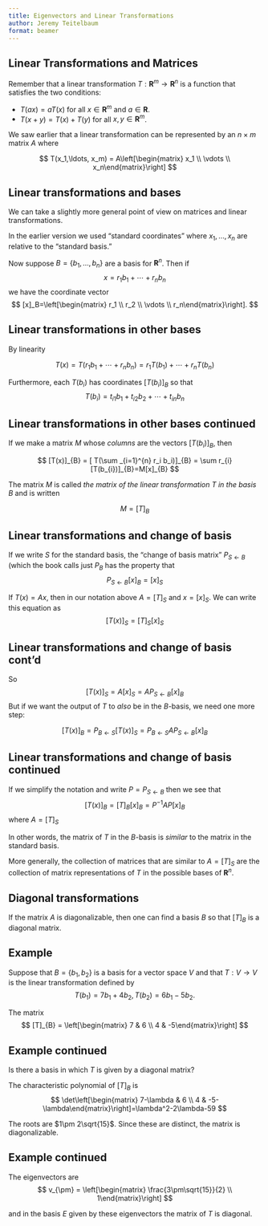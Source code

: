 ```yaml
---
title: Eigenvectors and Linear Transformations
author: Jeremy Teitelbaum
format: beamer
---
```


## Linear Transformations and Matrices

Remember that a linear transformation $T:\mathbf{R}^{m}\to\mathbf{R}^{n}$ is a function
that satisfies the two conditions:

- $T(ax)=aT(x)$ for all $x\in\mathbf{R}^{m}$ and $a\in\mathbf{R}$.
- $T(x+y)=T(x)+T(y)$ for all $x,y\in\mathbf{R}^{m}$. 

We saw earlier that a linear transformation can be represented by an $n\times m$ matrix $A$
where

$$
T(x_1,\ldots, x_m) = A\left[\begin{matrix} x_1 \\ \vdots \\ x_n\end{matrix}\right]
$$

## Linear transformations and bases

We can take a slightly more general point of view on matrices and linear transformations. 

In the earlier version we used "standard coordinates" where $x_1,\ldots, x_n$ are relative to the "standard basis."

Now suppose $B=\{b_1,\ldots, b_n\}$ are a basis for $\mathbf{R}^{n}$.
Then if
$$
x=r_1 b_1 + \cdots + r_n b_n
$$
we have the coordinate vector
$$
[x]_B=\left[\begin{matrix} r_1 \\ r_2 \\ \vdots \\ r_n\end{matrix}\right].
$$

## Linear transformations in other bases

By linearity 

$$
T(x) = T(r_1 b_1 + \cdots + r_n b_n)= r_1 T(b_1)+\cdots+ r_{n}T(b_n)
$$

Furthermore, each $T(b_{i})$ has coordinates $[T(b_i)]_{B}$ so that
$$
T(b_i) = t_{i1}b_{1} + t_{i2}b_{2} + \cdots + t_{in}b_{n}
$$

## Linear transformations in other bases continued

If we make a matrix $M$ whose *columns*
are the vectors $[T(b_i)]_{B}$, then

$$
[T(x)]_{B} = [ T(\sum _{i=1}^{n} r_i b_i)]_{B} = \sum r_{i}[T(b_{i})]_{B}=M[x]_{B}
$$

The matrix $M$ is called *the matrix of the linear transformation $T$ in the basis $B$* and is written

$$
M=[T]_{B}
$$

## Linear transformations and change of basis

If we write $S$ for the standard basis, the "change of basis matrix" $P_{S\leftarrow B}$ (which the book calls just $P_{B}$ has the property that
$$
P_{S\leftarrow B}[x]_{B} = [x]_{S}
$$

If $T(x) = Ax$, then in our notation above $A=[T]_{S}$ and
$x=[x]_{S}$.  We can write this equation as 
$$
[T(x)]_{S}=[T]_{S}[x]_{S}
$$

## Linear transformations and change of basis cont'd

So 
$$
[T(x)]_{S} = A[x]_{S} = AP_{S\leftarrow B}[x]_{B}
$$
But if we want the output of $T$ to *also* be in the $B$-basis, we need one more step:

$$
[T(x)]_{B} = P_{B\leftarrow S}[T(x)]_{S}=
P_{B\leftarrow S}AP_{S\leftarrow B}[x]_{B}
$$

## Linear transformations and change of basis continued

If we simplify the notation and write $P=P_{S\leftarrow B}$
then we see that
$$
[T(x)]_{B}=[T]_{B}[x]_{B}=P^{-1}AP[x]_{B}
$$
where $A=[T]_{S}$

In other words, the matrix of $T$ in the $B$-basis
is *similar* to the matrix in the standard basis.

More generally, the collection of matrices that are similar to $A=[T]_{S}$ are the collection of matrix representations of $T$ in the possible bases of $\mathbf{R}^{n}$. 

## Diagonal transformations

If the matrix $A$ is diagonalizable, then one can find a basis $B$
so that $[T]_{B}$ is a diagonal matrix. 


## Example

Suppose that $B=\{b_1, b_2\}$ is a basis for a vector space $V$ and that
$T:V\to V$ is the linear transformation defined by
$$
T(b_1) = 7b_1+4b_2, T(b_2) = 6b_1-5b_2.
$$

The matrix 
$$
[T]_{B} = \left[\begin{matrix} 7 & 6 \\ 4 & -5\end{matrix}\right]
$$

## Example continued

Is there a basis in which $T$ is given by a diagonal matrix?

The characteristic polynomial of $[T]_{B}$ is
$$
\det\left[\begin{matrix} 7-\lambda & 6 \\ 4 & -5-\lambda\end{matrix}\right]=\lambda^2-2\lambda-59
$$

The roots are $1\pm 2\sqrt{15}$.  Since these are distinct, the matrix is diagonalizable. 

## Example continued

The eigenvectors are
$$
v_{\pm} = \left[\begin{matrix} \frac{3\pm\sqrt{15}}{2} \\ 1\end{matrix}\right]
$$

and in the basis $E$ given by these eigenvectors the matrix of $T$
is diagonal.


